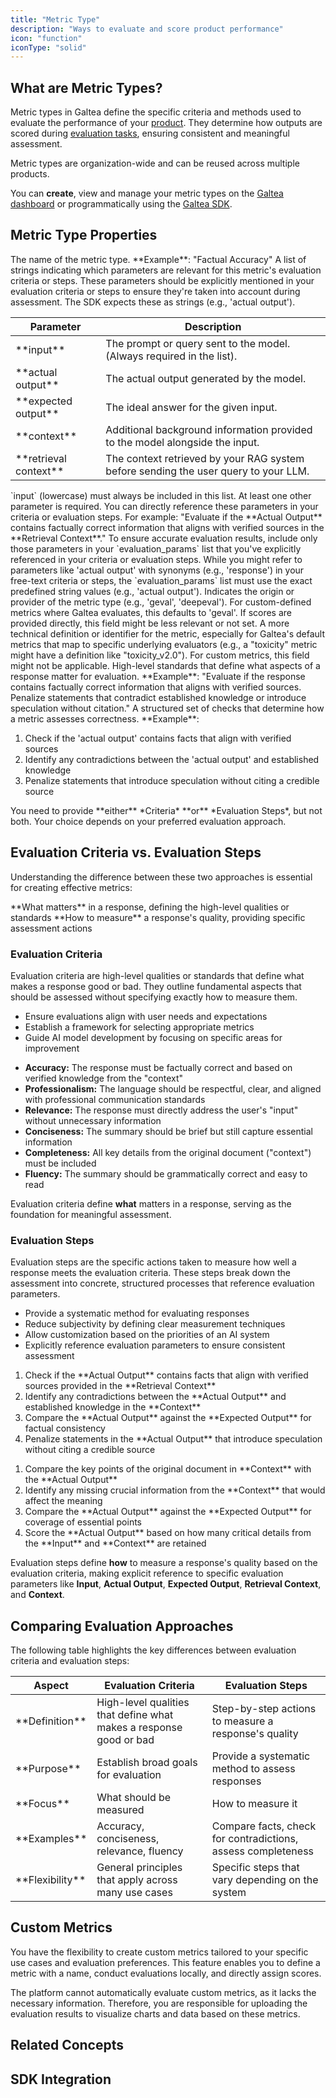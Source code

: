 ```yaml
---
title: "Metric Type"
description: "Ways to evaluate and score product performance"
icon: "function"
iconType: "solid"
---
```



## What are Metric Types?

Metric types in Galtea define the specific criteria and methods used to evaluate the performance of your [product](/concepts/product). They determine how outputs are scored during [evaluation tasks](/concepts/product/evaluation/task), ensuring consistent and meaningful assessment.

<Info>
  Metric types are organization-wide and can be reused across multiple products.
</Info>

You can **create**, view and manage your metric types on the [Galtea dashboard](https://platform.galtea.ai/) or programmatically using the [Galtea SDK](/sdk/api/metrics/service).

## Metric Type Properties

<ResponseField name="Name" type="Text" required>
  The name of the metric type. **Example**: "Factual Accuracy"
</ResponseField>

<ResponseField name="Evaluation Parameters" type="Text List" required>
  A list of strings indicating which parameters are relevant for this metric's evaluation criteria or steps. These parameters should be explicitly mentioned in your evaluation criteria or steps to ensure they're taken into account during assessment. The SDK expects these as strings (e.g., 'actual output').
  <table>
    <thead className='text-left'>
      <tr>
        <th>Parameter</th>
        <th>Description</th>
      </tr>
    </thead>
    <tbody>
      <tr>
        <td>**input**</td>
        <td>The prompt or query sent to the model. (Always required in the list).</td>
      </tr>
      <tr>
        <td>**actual output**</td>
        <td>The actual output generated by the model.</td>
      </tr>
      <tr>
        <td>**expected output**</td>
        <td>The ideal answer for the given input.</td>
      </tr>
      <tr>
        <td>**context**</td>
        <td>Additional background information provided to the model alongside the input.</td>
      </tr>
      <tr>
        <td>**retrieval context**</td>
        <td>The context retrieved by your RAG system before sending the user query to your LLM.</td>
      </tr>
    </tbody>
  </table>

  <Note>
    `input` (lowercase) must always be included in this list. At least one other parameter is required.
  </Note>

  <Info>
    You can directly reference these parameters in your criteria or evaluation steps. For example: "Evaluate if the **Actual Output** contains factually correct information that aligns with verified sources in the **Retrieval Context**."
  </Info>

  <Warning>
    To ensure accurate evaluation results, include only those parameters in your `evaluation_params` list that you've explicitly referenced in your criteria or evaluation steps.
    While you might refer to parameters like 'actual output' with synonyms (e.g., 'response') in your free-text criteria or steps, the `evaluation_params` list must use the exact predefined string values (e.g., 'actual output').
  </Warning>
</ResponseField>

<ResponseField name="Source" type="Text">
  Indicates the origin or provider of the metric type (e.g., 'geval', 'deepeval'). For custom-defined metrics where Galtea evaluates, this defaults to 'geval'. If scores are provided directly, this field might be less relevant or not set.
</ResponseField>

<ResponseField name="Definition" type="Text">
  A more technical definition or identifier for the metric, especially for Galtea's default metrics that map to specific underlying evaluators (e.g., a "toxicity" metric might have a definition like "toxicity_v2.0"). For custom metrics, this field might not be applicable.
</ResponseField>

<ResponseField name="Criteria" type="Text" required="conditional">
  High-level standards that define what aspects of a response matter for evaluation. **Example**: "Evaluate if the response contains factually correct information that aligns with verified sources. Penalize statements that contradict established knowledge or introduce speculation without
  citation."
</ResponseField>

<ResponseField name="Evaluation Steps" type="Text List" required="conditional">
  A structured set of checks that determine how a metric assesses correctness. **Example**:
  <ol>
    <li>Check if the 'actual output' contains facts that align with verified sources</li>
    <li>Identify any contradictions between the 'actual output' and established knowledge</li>
    <li>Penalize statements that introduce speculation without citing a credible source</li>
  </ol>
  <Note>You need to provide **either** *Criteria* **or** *Evaluation Steps*, but not both. Your choice depends on your preferred evaluation approach.</Note>
</ResponseField>

## Evaluation Criteria vs. Evaluation Steps

Understanding the difference between these two approaches is essential for creating effective metrics:

<CardGroup cols={2}>
  <Card title="Evaluation Criteria" icon="bullseye">
    **What matters** in a response, defining the high-level qualities or standards
  </Card>
  <Card title="Evaluation Steps" icon="list-check">
    **How to measure** a response's quality, providing specific assessment actions
  </Card>
</CardGroup>

### Evaluation Criteria

Evaluation criteria are high-level qualities or standards that define what makes a response good or bad. They outline fundamental aspects that should be assessed without specifying exactly how to measure them.

<AccordionGroup>
  <Accordion title="Purpose">
    <ul>
      <li>Ensure evaluations align with user needs and expectations</li>
      <li>Establish a framework for selecting appropriate metrics</li>
      <li>Guide AI model development by focusing on specific areas for improvement</li>
    </ul>
  </Accordion>
  <Accordion title="Examples">
    <ul>
      <li>
        <strong>Accuracy:</strong> The response must be factually correct and based on verified knowledge from the "context"
      </li>
      <li>
        <strong>Professionalism:</strong> The language should be respectful, clear, and aligned with professional communication standards
      </li>
      <li>
        <strong>Relevance:</strong> The response must directly address the user's "input" without unnecessary information
      </li>
      <li>
        <strong>Conciseness:</strong> The summary should be brief but still capture essential information
      </li>
      <li>
        <strong>Completeness:</strong> All key details from the original document ("context") must be included
      </li>
      <li>
        <strong>Fluency:</strong> The summary should be grammatically correct and easy to read
      </li>
    </ul>
  </Accordion>
</AccordionGroup>

<Info>Evaluation criteria define **what** matters in a response, serving as the foundation for meaningful assessment.</Info>

### Evaluation Steps

Evaluation steps are the specific actions taken to measure how well a response meets the evaluation criteria. These steps break down the assessment into concrete, structured processes that reference evaluation parameters.

<AccordionGroup>
  <Accordion title="Purpose">
    <ul>
      <li>Provide a systematic method for evaluating responses</li>
      <li>Reduce subjectivity by defining clear measurement techniques</li>
      <li>Allow customization based on the priorities of an AI system</li>
      <li>Explicitly reference evaluation parameters to ensure consistent assessment</li>
    </ul>
  </Accordion>
  <Accordion title="Example: Accuracy Steps">
    <ol>
      <li>Check if the **Actual Output** contains facts that align with verified sources provided in the **Retrieval Context**</li>
      <li>Identify any contradictions between the **Actual Output** and established knowledge in the **Context**</li>
      <li>Compare the **Actual Output** against the **Expected Output** for factual consistency</li>
      <li>Penalize statements in the **Actual Output** that introduce speculation without citing a credible source</li>
    </ol>
  </Accordion>
  <Accordion title="Example: Completeness Steps">
    <ol>
      <li>Compare the key points of the original document in **Context** with the **Actual Output**</li>
      <li>Identify any missing crucial information from the **Context** that would affect the meaning</li>
      <li>Compare the **Actual Output** against the **Expected Output** for coverage of essential points</li>
      <li>Score the **Actual Output** based on how many critical details from the **Input** and **Context** are retained</li>
    </ol>
  </Accordion>
</AccordionGroup>

<Info>Evaluation steps define **how** to measure a response's quality based on the evaluation criteria, making explicit reference to specific evaluation parameters like **Input**, **Actual Output**, **Expected Output**, **Retrieval Context**, and **Context**.</Info>

## Comparing Evaluation Approaches

The following table highlights the key differences between evaluation criteria and evaluation steps:

<table>
  <thead>
    <tr>
      <th>Aspect</th>
      <th>Evaluation Criteria</th>
      <th>Evaluation Steps</th>
    </tr>
  </thead>
  <tbody>
    <tr>
      <td>**Definition**</td>
      <td>High-level qualities that define what makes a response good or bad</td>
      <td>Step-by-step actions to measure a response's quality</td>
    </tr>
    <tr>
      <td>**Purpose**</td>
      <td>Establish broad goals for evaluation</td>
      <td>Provide a systematic method to assess responses</td>
    </tr>
    <tr>
      <td>**Focus**</td>
      <td>What should be measured</td>
      <td>How to measure it</td>
    </tr>
    <tr>
      <td>**Examples**</td>
      <td>Accuracy, conciseness, relevance, fluency</td>
      <td>Compare facts, check for contradictions, assess completeness</td>
    </tr>
    <tr>
      <td>**Flexibility**</td>
      <td>General principles that apply across many use cases</td>
      <td>Specific steps that vary depending on the system</td>
    </tr>
  </tbody>
</table>

## Custom Metrics

You have the flexibility to create custom metrics tailored to your specific use cases and evaluation preferences.
This feature enables you to define a metric with a name, conduct evaluations locally, and directly assign scores.

<Info>
  The platform cannot automatically evaluate custom metrics, as it lacks the necessary information. Therefore, you are responsible for uploading the evaluation results to visualize charts and data based on these metrics.
</Info>

## Related Concepts

<CardGroup cols={2}>
  <EvaluationCard />
  <EvaluationTaskCard />
</CardGroup>

## SDK Integration

<SDKMetricsServiceCard />
